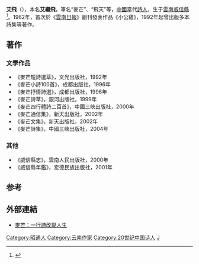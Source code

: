 {{blpsources|time=2017-02-16T12:06:43+00:00}}
'''艾飛'''（{{Bd|1942年||}}），本名'''艾繼飛'''，筆名“麥芒”、“飛天”等，[[中國|中國]]當代[[詩人|詩人]]，生于[[雲南|雲南]][[威信縣|威信縣]]<ref>{{cite web |title=麦芒文学创作40周年研讨会在昭通文学艺术家创作中心举行 |url=http://www.ztnews.net/article/show-160200.html |website=昭通新闻网 |accessdate=2019-01-28}}</ref>。1962年，首次於《[[雲南日報|雲南日報]]》副刊發表作品《小公雞》，1992年起曾出版多本詩集等著作。

== 著作 ==
=== 文學作品 ===
*《麥芒短詩選萃》，文光出版社，1992年
*《麥芒小詩100首》，成都出版社，1996年
*《麥芒抒情詩選》，成都出版社，1996年
*《麥芒詩草》，銀河出版社，1999年
*《麥芒四行體詩二百首》，中國三峽出版社，2000年
*《麥芒通信集》，新天出版社，2002年
*《麥芒文集》，新天出版社，2002年
*《麥芒詩集》，中國三峽出版社，2004年

=== 其他 ===
*《威信縣志》，雲南人民出版社，2000年
*《威信縣年鑑》，宏德民族出版社，2001年

==参考==
{{reflist}}

== 外部連結 ==
* [https://web.archive.org/web/20110424153210/http://news.xinhuanet.com/book/2005-04/05/content_2783659.htm 麥芒：一行詩改變人生]

{{Authority control}}
{{DEFAULTSORT:Ai fei}}
[[Category:昭通人|Category:昭通人]]
[[Category:云南作家|Category:云南作家]]
[[Category:20世纪中国诗人|Category:20世纪中国诗人]]
[[Category:艾姓|J]]